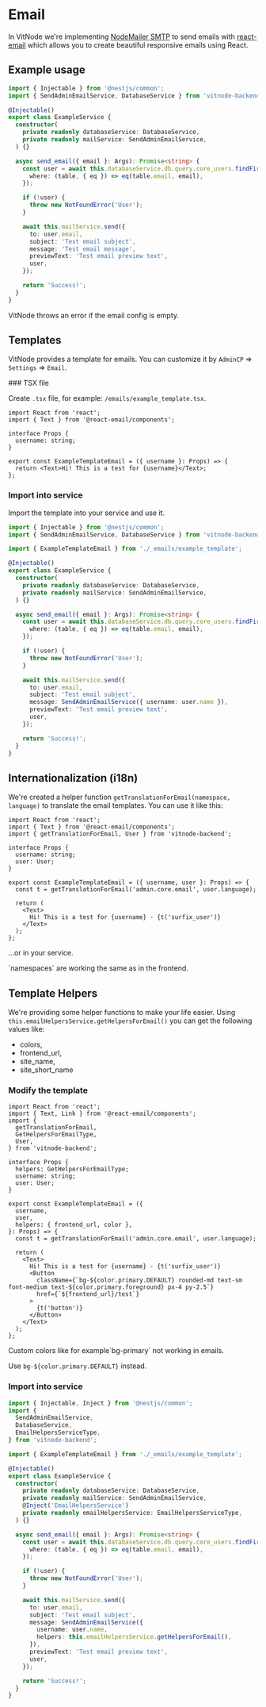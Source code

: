 
# Email

In VitNode we're implementing [NodeMailer SMTP](https://nodemailer.com/) to send emails with [react-email](https://react.email/) which allows you to create beautiful responsive emails using React.

## Example usage

```ts {2, 8, 20-26}
import { Injectable } from '@nestjs/common';
import { SendAdminEmailService, DatabaseService } from 'vitnode-backend';

@Injectable()
export class ExampleService {
  constructor(
    private readonly databaseService: DatabaseService,
    private readonly mailService: SendAdminEmailService,
  ) {}

  async send_email({ email }: Args): Promise<string> {
    const user = await this.databaseService.db.query.core_users.findFirst({
      where: (table, { eq }) => eq(table.email, email),
    });

    if (!user) {
      throw new NotFoundError('User');
    }

    await this.mailService.send({
      to: user.email,
      subject: 'Test email subject',
      message: 'Test email message',
      previewText: 'Test email preview text',
      user,
    });

    return 'Success!';
  }
}
```

<Callout type="warning" emoji="⚠️">
  VitNode throws an error if the email config is empty.
</Callout>

## Templates

VitNode provides a template for emails. You can customize it by `AdminCP` => `Settings` => `Email`.

<Steps>
### TSX file

Create `.tsx` file, for example: `/emails/example_template.tsx`.

```tsx
import React from 'react';
import { Text } from '@react-email/components';

interface Props {
  username: string;
}

export const ExampleTemplateEmail = ({ username }: Props) => {
  return <Text>Hi! This is a test for {username}</Text>;
};
```

### Import into service

Import the template into your service and use it.

```ts {4, 25}
import { Injectable } from '@nestjs/common';
import { SendAdminEmailService, DatabaseService } from 'vitnode-backend';

import { ExampleTemplateEmail } from './_emails/example_template';

@Injectable()
export class ExampleService {
  constructor(
    private readonly databaseService: DatabaseService,
    private readonly mailService: SendAdminEmailService,
  ) {}

  async send_email({ email }: Args): Promise<string> {
    const user = await this.databaseService.db.query.core_users.findFirst({
      where: (table, { eq }) => eq(table.email, email),
    });

    if (!user) {
      throw new NotFoundError('User');
    }

    await this.mailService.send({
      to: user.email,
      subject: 'Test email subject',
      message: SendAdminEmailService({ username: user.name }),
      previewText: 'Test email preview text',
      user,
    });

    return 'Success!';
  }
}
```

</Steps>

## Internationalization (i18n)

We're created a helper function `getTranslationForEmail(namespace, language)` to translate the email templates. You can use it like this:

```tsx {3, 7, 11, 15}
import React from 'react';
import { Text } from '@react-email/components';
import { getTranslationForEmail, User } from 'vitnode-backend';

interface Props {
  username: string;
  user: User;
}

export const ExampleTemplateEmail = ({ username, user }: Props) => {
  const t = getTranslationForEmail('admin.core.email', user.language);

  return (
    <Text>
      Hi! This is a test for {username} - {t('surfix_user')}
    </Text>
  );
};
```

...or in your service.

<Callout type="info" emoji="ℹ️">
  `namespaces` are working the same as in the frontend.
</Callout>

## Template Helpers

We're providing some helper functions to make your life easier. Using `this.emailHelpersService.getHelpersForEmail()` you can get the following values like:

- colors,
- frontend_url,
- site_name,
- site_short_name

<Steps>

### Modify the template

```tsx {4-5, 10, 18, 25-30}
import React from 'react';
import { Text, Link } from '@react-email/components';
import {
  getTranslationForEmail,
  GetHelpersForEmailType,
  User,
} from 'vitnode-backend';

interface Props {
  helpers: GetHelpersForEmailType;
  username: string;
  user: User;
}

export const ExampleTemplateEmail = ({
  username,
  user,
  helpers: { frontend_url, color },
}: Props) => {
  const t = getTranslationForEmail('admin.core.email', user.language);

  return (
    <Text>
      Hi! This is a test for {username} - {t('surfix_user')}
      <Button
        className={`bg-${color.primary.DEFAULT} rounded-md text-sm font-medium text-${color.primary.foreground} px-4 py-2.5`}
        href={`${frontend_url}/test`}
      >
        {t('button')}
      </Button>
    </Text>
  );
};
```

<Callout type="warning" emoji="⚠️">
  Custom colors like for example`bg-primary` not working in emails.

Use `bg-${color.primary.DEFAULT}` instead.

</Callout>

### Import into service

```ts {1, 5, 15-16, 33}
import { Injectable, Inject } from '@nestjs/common';
import {
  SendAdminEmailService,
  DatabaseService,
  EmailHelpersServiceType,
} from 'vitnode-backend';

import { ExampleTemplateEmail } from './_emails/example_template';

@Injectable()
export class ExampleService {
  constructor(
    private readonly databaseService: DatabaseService,
    private readonly mailService: SendAdminEmailService,
    @Inject('EmailHelpersService')
    private readonly emailHelpersService: EmailHelpersServiceType,
  ) {}

  async send_email({ email }: Args): Promise<string> {
    const user = await this.databaseService.db.query.core_users.findFirst({
      where: (table, { eq }) => eq(table.email, email),
    });

    if (!user) {
      throw new NotFoundError('User');
    }

    await this.mailService.send({
      to: user.email,
      subject: 'Test email subject',
      message: SendAdminEmailService({
        username: user.name,
        helpers: this.emailHelpersService.getHelpersForEmail(),
      }),
      previewText: 'Test email preview text',
      user,
    });

    return 'Success!';
  }
}
```

</Steps>
